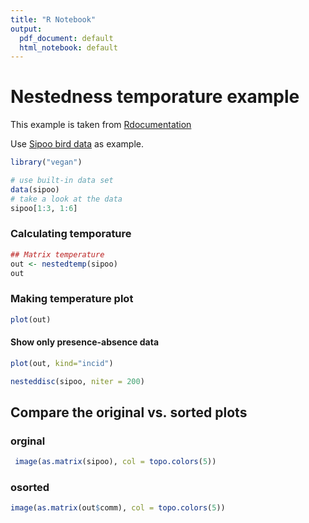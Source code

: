 ```yaml
---
title: "R Notebook"
output:
  pdf_document: default
  html_notebook: default
---
```

# Nestedness temporature example

This example is taken from [Rdocumentation](https://www.rdocumentation.org/packages/bipartite/versions/0.90/topics/nestedness.corso)

Use [Sipoo bird data](http://www.imsbio.co.jp/RGM/R_rdfile?f=vegan/man/sipoo.Rd&d=R_CC) as example.


```r
library("vegan")

# use built-in data set
data(sipoo)
# take a look at the data
sipoo[1:3, 1:6]

```

### Calculating temporature

```r
## Matrix temperature
out <- nestedtemp(sipoo)
out
```

### Making temperature plot

```r
plot(out)
```


#### Show only presence-absence data

```r
plot(out, kind="incid")

```
```r
nesteddisc(sipoo, niter = 200)
```

## Compare the original vs. sorted plots

### orginal

```r
 image(as.matrix(sipoo), col = topo.colors(5))
```


### osorted

```r
image(as.matrix(out$comm), col = topo.colors(5))
```